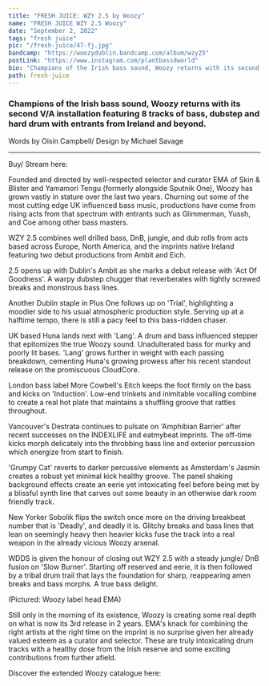 ---
title: "FRESH JUICE: WZY 2.5 by Woozy"
name: "FRESH JUICE WZY 2.5 Woozy"
date: "September 2, 2022"
tags: "fresh juice"
pic: "/fresh-juice/47-fj.jpg"
bandcamp: "https://woozydublin.bandcamp.com/album/wzy25"
postLink: "https://www.instagram.com/plantbassdworld"
bio: "Champions of the Irish bass sound, Woozy returns with its second V/A installation featuring 8 tracks of bass, dubstep and hard drum with entrants from Ireland and beyond"
path: fresh-juice
---

### Champions of the Irish bass sound, Woozy returns with its second V/A installation featuring 8 tracks of bass, dubstep and hard drum with entrants from Ireland and beyond.

<p className="smallText">Words by Oisín Campbell/ Design by Michael Savage</p>

<hr />

<BandCamp src="album=534925904" />

Buy/ Stream here: <HoverLink url="woozydublin.bandcamp.com/album/wzy25" external />

Founded and directed by well-respected selector and curator EMA of Skin & Blister and Yamamori Tengu (formerly alongside Sputnik One), Woozy has grown vastly in stature over the last two years. Churning out some of the most cutting edge UK influenced bass music, productions have come from rising acts from that spectrum with entrants such as Glimmerman, Yussh, and Coe among other bass masters.

WZY 2.5 combines well drilled bass, DnB, jungle, and dub rolls from acts based across Europe, North America, and the imprints native Ireland featuring two debut productions from Ambit and Eich.

<Picture src="/fresh-juice/47-woozy.jpg" alt="woozy cover pic" size={1200} />

2.5 opens up with Dublin's Ambit as she marks a debut release with 'Act Of Goodness'. A warpy dubstep chugger that reverberates with tightly screwed breaks and monstrous bass lines.

Another Dublin staple in Plus One follows up on 'Trial', highlighting a moodier side to his usual atmospheric production style. Serving up at a halftime tempo, there is still a pacy feel to this bass-ridden chaser.

UK based Huna lands next with 'Lang'. A drum and bass influenced stepper that epitomizes the true Woozy sound. Unadulterated bass for murky and poorly lit bases. 'Lang' grows further in weight with each passing breakdown, cementing Huna's growing prowess after his recent standout release on the promiscuous CloudCore.

London bass label More Cowbell's Eitch keeps the foot firmly on the bass and kicks on 'Induction'. Low-end trinkets and inimitable vocalling combine to create a real hot plate that maintains a shuffling groove that rattles throughout.

Vancouver's Destrata continues to pulsate on 'Amphibian Barrier' after recent successes on the INDEXLIFE and eatmybeat imprints. The off-time kicks morph delicately into the throbbing bass line and exterior percussion which energize from start to finish.

'Grumpy Cat' reverts to darker percussive elements as Amsterdam's Jasmín creates a robust yet minimal kick healthy groove. The panel shaking background effects create an eerie yet intoxicating feel before being met by a blissful synth line that carves out some beauty in an otherwise dark room friendly track.

New Yorker Sobolik flips the switch once more on the driving breakbeat number that is 'Deadly', and deadly it is. Glitchy breaks and bass lines that lean on seemingly heavy then heavier kicks fuse the track into a real weapon in the already vicious Woozy arsenal.

WDDS is given the honour of closing out WZY 2.5 with a steady jungle/ DnB fusion on 'Slow Burner'. Starting off reserved and eerie, it is then followed by a tribal drum trail that lays the foundation for sharp, reappearing amen breaks and bass morphs. A true bass delight.

<Picture src="/fresh-juice/47-ema.png" alt="EMA cover pic" size={1200} />
<div className="text-center">(Pictured: Woozy label head EMA)</div>

Still only in the morning of its existence, Woozy is creating some real depth on what is now its 3rd release in 2 years. EMA's knack for combining the right artists at the right time on the imprint is no surprise given her already valued esteem as a curator and selector. These are truly intoxicating drum tracks with a healthy dose from the Irish reserve and some exciting contributions from further afield.

Discover the extended Woozy catalogue here: <HoverLink url="woozydublin.bandcamp.com/" external />
